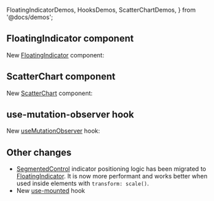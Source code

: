   FloatingIndicatorDemos,
  HooksDemos,
  ScatterChartDemos,
} from '@docs/demos';


## FloatingIndicator component

New [FloatingIndicator](/core/floating-indicator) component:

<Demo data={FloatingIndicatorDemos.direction} />

## ScatterChart component

New [ScatterChart](/charts/scatter-chart) component:

<Demo data={ScatterChartDemos.usage} />

## use-mutation-observer hook

New [useMutationObserver](/hooks/use-mutation-observer) hook:

<Demo data={HooksDemos.useMutationObserverTarget} />

## Other changes

- [SegmentedControl](/core/segmented-control) indicator positioning logic has been migrated to [FloatingIndicator](/core/floating-indicator). It is now more performant and works better when used inside elements with `transform: scale()`.
- New [use-mounted](/hooks/use-mounted) hook
